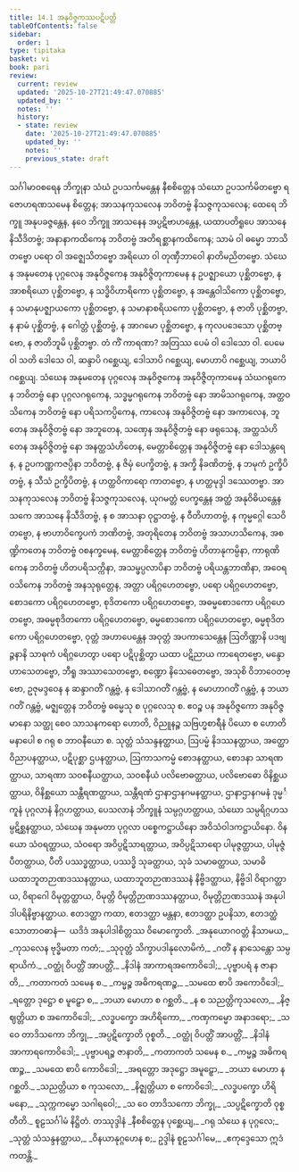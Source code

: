 ```yaml
---
title: 14.1 အနုဝိဇ္ဇကဿပဋိပတ္တိ
tableOfContents: false
sidebar:
  order: 1
type: tipitaka
basket: vi
book: pari
review:
  current: review
  updated: '2025-10-27T21:49:47.070885'
  updated_by: ''
  notes: ''
  history:
  - state: review
    date: '2025-10-27T21:49:47.070885'
    updated_by: ''
    notes: ''
    previous_state: draft
---
```



<ReviewStatus review={frontmatter.review} showDetails={true} />

<HypothesisAnnotation frontmatter={frontmatter} />

<DynamicBreadcrumb />

<Division number="365" book="pari" e="ch" v="5" p="287">

<Paragraph number="1820" book="pari">
သင်္ဂါမာဝစရေန ဘိက္ခုနာ သံဃံ ဥပသင်္ကမန္တေန နီစစိတ္တေန သံဃော ဥပသင်္ကမိတဗ္ဗော ရဇောဟရဏသမေန စိတ္တေန; အာသနကုသလေန ဘဝိတဗ္ဗံ နိသဇ္ဇကုသလေန; ထေရေ ဘိက္ခူ အနုပခဇ္ဇန္တေန, နဝေ ဘိက္ခူ အာသနေန အပ္ပဋိဗာဟန္တေန, ယထာပတိရူပေ အာသနေ နိသီဒိတဗ္ဗံ; အနာနာကထိကေန ဘဝိတဗ္ဗံ အတိရစ္ဆာနကထိကေန; သာမံ ဝါ ဓမ္မော ဘာသိတဗ္ဗော ပရော ဝါ အဇ္ဈေသိတဗ္ဗော အရိယော ဝါ တုဏှီဘာဝေါ နာတိမညိတဗ္ဗော.
</Paragraph>

<Paragraph number="1821" book="pari">
သံဃေန အနုမတေန ပုဂ္ဂလေန အနုဝိဇ္ဇကေန အနုဝိဇ္ဇိတုကာမေန န ဥပဇ္ဈာယော ပုစ္ဆိတဗ္ဗော, န အာစရိယော ပုစ္ဆိတဗ္ဗော, န သဒ္ဓိဝိဟာရိကော ပုစ္ဆိတဗ္ဗော, န အန္တေဝါသိကော ပုစ္ဆိတဗ္ဗော, န သမာနုပဇ္ဈာယကော ပုစ္ဆိတဗ္ဗော, န သမာနာစရိယကော ပုစ္ဆိတဗ္ဗော, န ဇာတိ ပုစ္ဆိတဗ္ဗာ, န နာမံ ပုစ္ဆိတဗ္ဗံ, န ဂေါတ္တံ ပုစ္ဆိတဗ္ဗံ, န အာဂမော ပုစ္ဆိတဗ္ဗော, န ကုလပဒေသော ပုစ္ဆိတဗ္ဗော, န ဇာတိဘူမိ ပုစ္ဆိတဗ္ဗာ. တံ ကိံ ကာရဏာ? အတြဿ ပေမံ ဝါ ဒေါသော ဝါ. ပေမေ ဝါ သတိ ဒေါသေ ဝါ, ဆန္ဒာပိ ဂစ္ဆေယျ, ဒေါသာပိ ဂစ္ဆေယျ, မောဟာပိ ဂစ္ဆေယျ, ဘယာပိ ဂစ္ဆေယျ.
</Paragraph>

<Paragraph number="1822" book="pari">
သံဃေန အနုမတေန ပုဂ္ဂလေန အနုဝိဇ္ဇကေန အနုဝိဇ္ဇိတုကာမေန သံဃဂရုကေန ဘဝိတဗ္ဗံ နော ပုဂ္ဂလဂရုကေန, သဒ္ဓမ္မဂရုကေန ဘဝိတဗ္ဗံ နော အာမိသဂရုကေန, အတ္ထဝသိကေန ဘဝိတဗ္ဗံ နော ပရိသကပ္ပိကေန, ကာလေန အနုဝိဇ္ဇိတဗ္ဗံ နော အကာလေန, ဘူတေန အနုဝိဇ္ဇိတဗ္ဗံ နော အဘူတေန, သဏှေန အနုဝိဇ္ဇိတဗ္ဗံ နော ဖရုသေန, အတ္ထသံဟိတေန အနုဝိဇ္ဇိတဗ္ဗံ နော အနတ္ထသံဟိတေန, မေတ္တာစိတ္တေန အနုဝိဇ္ဇိတဗ္ဗံ နော ဒေါသန္တရေန, န ဥပကဏ္ဏကဇပ္ပိနာ ဘဝိတဗ္ဗံ, န ဇိမှံ ပေက္ခိတဗ္ဗံ, န အက္ခိ နိခဏိတဗ္ဗံ, န ဘမုကံ ဥက္ခိပိတဗ္ဗံ, န သီသံ ဥက္ခိပိတဗ္ဗံ, န ဟတ္ထဝိကာရော ကာတဗ္ဗော, န ဟတ္ထမုဒ္ဒါ ဒဿေတဗ္ဗာ.
</Paragraph>

<Paragraph number="1823" book="pari">
အာသနကုသလေန ဘဝိတဗ္ဗံ နိသဇ္ဇကုသလေန, ယုဂမတ္တံ ပေက္ခန္တေန အတ္ထံ အနုဝိဓိယန္တေန သကေ အာသနေ နိသီဒိတဗ္ဗံ, န စ အာသနာ ဝုဋ္ဌာတဗ္ဗံ, န ဝီတိဟာတဗ္ဗံ, န ကုမ္မဂ္ဂေါ သေဝိတဗ္ဗော, န ဗာဟာဝိက္ခေပကံ ဘဏိတဗ္ဗံ, အတုရိတေန ဘဝိတဗ္ဗံ အသာဟသိကေန, အစဏ္ဍိကတေန ဘဝိတဗ္ဗံ ဝစနက္ခမေန, မေတ္တာစိတ္တေန ဘဝိတဗ္ဗံ ဟိတာနုကမ္ပိနာ, ကာရုဏိကေန ဘဝိတဗ္ဗံ ဟိတပရိသက္ကိနာ, အသမ္ဖပ္ပလာပိနာ ဘဝိတဗ္ဗံ ပရိယန္တဘာဏိနာ, အဝေရဝသိကေန ဘဝိတဗ္ဗံ အနသုရုတ္တေန, အတ္တာ ပရိဂ္ဂဟေတဗ္ဗော, ပရော ပရိဂ္ဂဟေတဗ္ဗော, စောဒကော ပရိဂ္ဂဟေတဗ္ဗော, စုဒိတကော ပရိဂ္ဂဟေတဗ္ဗော, အဓမ္မစောဒကော ပရိဂ္ဂဟေတဗ္ဗော, အဓမ္မစုဒိတကော ပရိဂ္ဂဟေတဗ္ဗော, ဓမ္မစောဒကော ပရိဂ္ဂဟေတဗ္ဗော, ဓမ္မစုဒိတကော ပရိဂ္ဂဟေတဗ္ဗော, ဝုတ္တံ အဟာပေန္တေန အဝုတ္တံ အပကာသေန္တေန ဩတိဏ္ဏာနိ ပဒဗျဉ္ဇနာနိ သာဓုကံ ပရိဂ္ဂဟေတွာ ပရော ပဋိပုစ္ဆိတွာ ယထာ ပဋိညာယ ကာရေတဗ္ဗော, မန္ဒော ဟာသေတဗ္ဗော, ဘီရူ အဿာသေတဗ္ဗော, စဏ္ဍော နိသေဓေတဗ္ဗော, အသုစိ ဝိဘာဝေတဗ္ဗော, ဥဇုမဒ္ဒဝေန န ဆန္ဒာဂတိံ ဂန္တဗ္ဗံ, န ဒေါသာဂတိံ ဂန္တဗ္ဗံ, န မောဟာဂတိံ ဂန္တဗ္ဗံ, န ဘယာဂတိံ ဂန္တဗ္ဗံ, မဇ္ဈတ္တေန ဘဝိတဗ္ဗံ ဓမ္မေသု စ ပုဂ္ဂလေသု စ. ဧဝဉ္စ ပန အနုဝိဇ္ဇကော အနုဝိဇ္ဇမာနော သတ္ထု စေဝ သာသနကရော ဟောတိ, ဝိညူနဉ္စ သဗြဟ္မစာရီနံ ပိယော စ ဟောတိ မနာပေါ စ ဂရု စ ဘာဝနီယော စ.
</Paragraph>

</Division>
<Division number="366" book="pari" e="ch" v="5" p="288">

<Paragraph number="1824" book="pari">
သုတ္တံ သံသန္ဒနတ္ထာယ, ဩပမ္မံ နိဒဿနတ္ထာယ, အတ္ထော ဝိညာပနတ္ထာယ, ပဋိပုစ္ဆာ ဌပနတ္ထာယ, ဩကာသကမ္မံ စောဒနတ္ထာယ, စောဒနာ သာရဏတ္ထာယ, သာရဏာ သဝစနီယတ္ထာယ, သဝစနီယံ ပလိဗောဓတ္ထာယ, ပလိဗောဓော ဝိနိစ္ဆယတ္ထာယ, ဝိနိစ္ဆယော သန္တီရဏတ္ထာယ, သန္တီရဏံ ဌာနာဌာနဂမနတ္ထာယ, ဌာနာဌာနဂမနံ ဒုမ္မင်္ကူနံ ပုဂ္ဂလာနံ နိဂ္ဂဟတ္ထာယ, ပေသလာနံ ဘိက္ခူနံ သမ္ပဂ္ဂဟတ္ထာယ, သံဃော သမ္ပရိဂ္ဂဟသမ္ပဋိစ္ဆနတ္ထာယ, သံဃေန အနုမတာ ပုဂ္ဂလာ ပစ္စေကဋ္ဌာယိနော အဝိသံဝါဒကဋ္ဌာယိနော.
</Paragraph>

<Paragraph number="1825" book="pari">
ဝိနယော သံဝရတ္ထာယ, သံဝရော အဝိပ္ပဋိသာရတ္ထာယ, အဝိပ္ပဋိသာရော ပါမုဇ္ဇတ္ထာယ, ပါမုဇ္ဇံ ပီတတ္ထာယ, ပီတိ ပဿဒ္ဓတ္ထာယ, ပဿဒ္ဓိ သုခတ္ထာယ, သုခံ သမာဓတ္ထာယ, သမာဓိ ယထာဘူတဉာဏဒဿနတ္ထာယ, ယထာဘူတဉာဏဒဿနံ နိဗ္ဗိဒတ္ထာယ, နိဗ္ဗိဒါ ဝိရာဂတ္ထာယ, ဝိရာဂေါ ဝိမုတ္တတ္ထာယ, ဝိမုတ္တိ ဝိမုတ္တိဉာဏဒဿနတ္ထာယ, ဝိမုတ္တိဉာဏဒဿနံ အနုပါဒါပရိနိဗ္ဗာနတ္ထာယ. ဧတဒတ္ထာ ကထာ, ဧတဒတ္ထာ မန္တနာ, ဧတဒတ္ထာ ဥပနိသာ, ဧတဒတ္ထံ သောတာဝဓာနံ—  ယဒိဒံ အနုပါဒါစိတ္တဿ ဝိမောက္ခောတိ.
</Paragraph>

</Division>
<Division number="367" book="pari" e="ch" v="5" p="289">

<Paragraph number="1826" type="verses" book="pari">
_အနုယောဂဝတ္တံ နိသာမယ,_  
_ကုသလေန ဗုဒ္ဓိမတာ ကတံ;_  
_သုဝုတ္တံ သိက္ခာပဒါနုလောမိကံ,_  
_ဂတိံ န နာသေန္တော သမ္ပရာယိကံ._  

</Paragraph>

<Paragraph number="1827" type="verses" book="pari">
_ဝတ္ထုံ ဝိပတ္တိံ အာပတ္တိံ,_  
_နိဒါနံ အာကာရအကောဝိဒေါ;_  
_ပုဗ္ဗာပရံ န ဇာနာတိ,_  
_ကတာကတံ သမေန စ._  

</Paragraph>

<Paragraph number="1828" type="verses" book="pari">
_ကမ္မဉ္စ အဓိကရဏဉ္စ,_  
_သမထေ စာပိ အကောဝိဒေါ;_  
_ရတ္တော ဒုဋ္ဌော စ မူဠှော စ,_  
_ဘယာ မောဟာ စ ဂစ္ဆတိ._  

</Paragraph>

<Paragraph number="1829" type="verses" book="pari">
_န စ သညတ္တိကုသလော,_  
_နိဇ္ဈတ္တိယာ စ အကောဝိဒေါ;_  
_လဒ္ဓပက္ခော အဟိရိကော,_  
_ကဏှကမ္မော အနာဒရော;_  
_သ ဝေ တာဒိသကော ဘိက္ခု,_  
_အပ္ပဋိက္ခောတိ ဝုစ္စတိ._  

</Paragraph>

<Paragraph number="1830" type="verses" book="pari">
_ဝတ္ထုံ ဝိပတ္တိံ အာပတ္တိံ,_  
_နိဒါနံ အာကာရကောဝိဒေါ;_  
_ပုဗ္ဗာပရဉ္စ ဇာနာတိ,_  
_ကတာကတံ သမေန စ._  

</Paragraph>

<Paragraph number="1831" type="verses" book="pari">
_ကမ္မဉ္စ အဓိကရဏဉ္စ,_  
_သမထေ စာပိ ကောဝိဒေါ;_  
_အရတ္တော အဒုဋ္ဌော အမူဠှော,_  
_ဘယာ မောဟာ န ဂစ္ဆတိ._  

</Paragraph>

<Paragraph number="1832" type="verses" book="pari">
_သညတ္တိယာ စ ကုသလော,_  
_နိဇ္ဈတ္တိယာ စ ကောဝိဒေါ;_  
_လဒ္ဓပက္ခော ဟိရိမနော,_  
_သုက္ကကမ္မော သဂါရဝေါ;_  
_သ ဝေ တာဒိသကော ဘိက္ခု,_  
_သပ္ပဋိက္ခောတိ ဝုစ္စတီတိ._  


</Paragraph>
</Division>

<Paragraph number="1833" type="center" book="pari">
စူဠသင်္ဂါမံ နိဋ္ဌိတံ.



</Paragraph>

<Paragraph number="1834" type="center" book="pari">
တဿုဒ္ဒါနံ


</Paragraph>

<Paragraph number="1835" type="verses" book="pari">
_နီစစိတ္တေန ပုစ္ဆေယျ,_  
_ဂရု သံဃေ န ပုဂ္ဂလေ;_  
_သုတ္တံ သံသန္ဒနတ္ထာယ,_  
_ဝိနယာနုဂ္ဂဟေန စ;_  
ဥဒ္ဒါနံ စူဠသင်္ဂါမေ,_  
_ဧကုဒ္ဒေသော ဣဒံ ကတန္တိ._
</Paragraph>